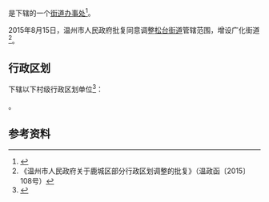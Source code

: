 {{中国乡级行政区|33/03/02/032/000}}

'''{{PAGENAMEBASE}}'''是{{PRC admin/fullname|33/03/02/032/000|3}}下辖的一个[[街道办事处|街道办事处]]<ref>{{PRC admin/ref sgc|{{PRC admin/parent|33/03/02/032/000}}}}</ref>。

2015年8月15日，温州市人民政府批复同意调整[[松台街道|松台街道]]管辖范围，增设广化街道<ref>《温州市人民政府关于鹿城区部分行政区划调整的批复》（温政函〔2015〕108号）</ref>。

== 行政区划 ==
{{PAGENAMEBASE}}下辖以下村级行政区划单位<ref>{{PRC admin/ref sgc|33/03/02/032/000}}</ref>：

{{PRC admin/children|33/03/02/032/000}}。

== 参考资料 ==
{{reflist}}

{{浙江行政区划小作品}}
{{PRC admin/navcat|33/03/02/032/000}}